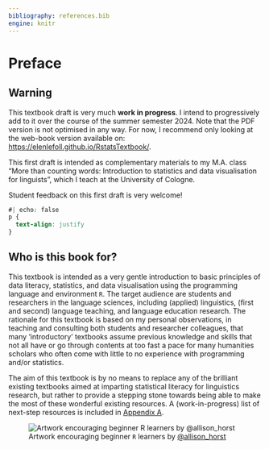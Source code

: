 ```yaml
---
bibliography: references.bib
engine: knitr
---
```


# Preface {.unnumbered}

::: callout-warning
## Warning

This textbook draft is very much **work in progress**. I intend to progressively add to it over the course of the summer semester 2024. Note that the PDF version is not optimised in any way. For now, I recommend only looking at the web-book version available on: <https://elenlefoll.github.io/RstatsTextbook/>.

This first draft is intended as complementary materials to my M.A. class "More than counting words: Introduction to statistics and data visualisation for linguists", which I teach at the University of Cologne.

Student feedback on this first draft is very welcome!
:::

```css
#| echo: false
p {
  text-align: justify
}
```

## Who is this book for? {.unnumbered}

This textbook is intended as a very gentle introduction to basic principles of data literacy, statistics, and data visualisation using the programming language and environment `R`. The target audience are students and researchers in the language sciences, including (applied) linguistics, (first and second) language teaching, and language education research. The rationale for this textbook is based on my personal observations, in teaching and consulting both students and researcher colleagues, that many 'introductory' textbooks assume previous knowledge and skills that not all have or go through contents at too fast a pace for many humanities scholars who often come with little to no experience with programming and/or statistics.

The aim of this textbook is by no means to replace any of the brilliant existing textbooks aimed at imparting statistical literacy for linguistics research, but rather to provide a stepping stone towards being able to make the most of these wonderful existing resources. A (work-in-progress) list of next-step resources is included in [Appendix A](https://elenlefoll.github.io/RstatsTextbook/FurtherResources.html).

![Artwork encouraging beginner `R` learners by [\@allison_horst](https://allisonhorst.com/allison-horst)](images/RLearnersWeBelieve.png){#fig-WeBelieveinYou fig-alt="Header text saying 'R learners' above five friendly-looking monsters holding up signs that together read “we believe in you.”"}
